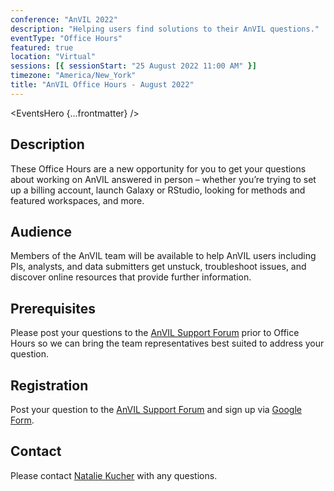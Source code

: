 ```yaml
---
conference: "AnVIL 2022"
description: "Helping users find solutions to their AnVIL questions."
eventType: "Office Hours"
featured: true
location: "Virtual"
sessions: [{ sessionStart: "25 August 2022 11:00 AM" }]
timezone: "America/New_York"
title: "AnVIL Office Hours - August 2022"
---
```


<EventsHero {...frontmatter} />

## Description

These Office Hours are a new opportunity for you to get your questions about working on AnVIL answered in person – whether you’re trying to set up a billing account, launch Galaxy or RStudio, looking for methods and featured workspaces, and more.

## Audience

Members of the AnVIL team will be available to help AnVIL users including PIs, analysts, and data submitters get unstuck, troubleshoot issues, and discover online resources that provide further information.

## Prerequisites

Please post your questions to the [AnVIL Support Forum]({anvilHelpURL}/t/anvil-office-hours-25aug2022-11-am-et/134) prior to Office Hours so we can bring the team representatives best suited to address your question.

## Registration

Post your question to the [AnVIL Support Forum]({anvilHelpURL}/t/anvil-office-hours-25aug2022-11-am-et/134) and sign up via [Google Form](https://forms.gle/oFYbL7dJ9bXkbNpT8).

## Contact

Please contact [Natalie Kucher]({natalieKucher}) with any questions.
